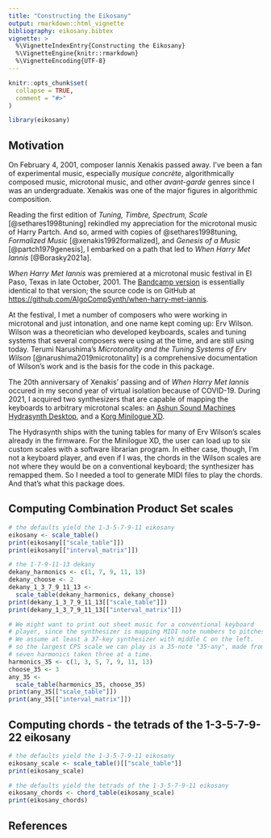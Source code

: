 ```yaml
---
title: "Constructing the Eikosany"
output: rmarkdown::html_vignette
bibliography: eikosany.bibtex
vignette: >
  %\VignetteIndexEntry{Constructing the Eikosany}
  %\VignetteEngine{knitr::rmarkdown}
  %\VignetteEncoding{UTF-8}
---
```


```r
knitr::opts_chunk$set(
  collapse = TRUE,
  comment = "#>"
)
```

```r
library(eikosany)
```

## Motivation

On February 4, 2001, composer Iannis Xenakis passed away. I've been a fan of
experimental music, especially _musique concrète_, algorithmically composed
music, microtonal music, and other _avant-garde_ genres since I was an
undergraduate. Xenakis was one of the major figures in algorithmic
composition.

Reading the first edition of _Tuning, Timbre, Spectrum, Scale_
[@sethares1998tuning] rekindled my appreciation for the microtonal music of
Harry Partch. And so, armed with copies of @sethares1998tuning,
_Formalized Music_ [@xenakis1992formalized], and _Genesis of a Music_
[@partch1979genesis], I embarked on a path that led to
_When Harry Met Iannis_ [@Borasky2021a].

_When Harry Met Iannis_ was premiered at a microtonal music festival in El
Paso, Texas in late October, 2001. The
[Bandcamp version](https://algocompsynth.bandcamp.com/album/when-harry-met-iannis)
is essentially identical to that version; the source code is on GitHub at
<https://github.com/AlgoCompSynth/when-harry-met-iannis>.

At the festival, I met a number of composers who were working in microtonal
and just intonation, and one name kept coming up: Erv Wilson. Wilson was a
theoretician who developed keyboards, scales and tuning systems that
several composers were using at the time, and are still using today. Terumi
Narushima's _Microtonality and the Tuning Systems of Erv Wilson_
[@narushima2019microtonality] is a comprehensive documentation of Wilson's
work and is the basis for the code in this package.

The 20th anniversary of Xenakis' passing and of _When Harry Met Iannis_
occured in my second year of virtual isolation because of COVID-19. During
2021, I acquired two synthesizers that are capable of mapping the keyboards
to arbitrary microtonal scales: an
[Ashun Sound Machines Hydrasynth Desktop](https://www.ashunsoundmachines.com/hydrasynth-desk), and a
[Korg Minilogue XD](https://www.korg.com/us/products/synthesizers/minilogue_xd/).

The Hydrasynth ships with the tuning tables for many of Erv Wilson's scales
already in the firmware. For the Minilogue XD, the user can load up to six
custom scales with a software librarian program. In either case, though, I'm
not a keyboard player, and even if I was, the chords in the Wilson scales
are not where they would be on a conventional keyboard; the synthesizer has
remapped them. So I needed a tool to generate MIDI files to play the chords.
And that's what this package does.

## Computing Combination Product Set scales

```r

# the defaults yield the 1-3-5-7-9-11 eikosany
eikosany <- scale_table()
print(eikosany[["scale_table"]])
print(eikosany[["interval_matrix"]])

# the 1-7-9-11-13 dekany
dekany_harmonics <- c(1, 7, 9, 11, 13)
dekany_choose <- 2
dekany_1_3_7_9_11_13 <-
  scale_table(dekany_harmonics, dekany_choose)
print(dekany_1_3_7_9_11_13[["scale_table"]])
print(dekany_1_3_7_9_11_13[["interval_matrix"]])

# We might want to print out sheet music for a conventional keyboard
# player, since the synthesizer is mapping MIDI note numbers to pitches.
# We assume at least a 37-key synthesizer with middle C on the left.
# so the largest CPS scale we can play is a 35-note "35-any", made from
# seven harmonics taken three at a time.
harmonics_35 <- c(1, 3, 5, 7, 9, 11, 13)
choose_35 <- 3
any_35 <-
  scale_table(harmonics_35, choose_35)
print(any_35[["scale_table"]])
print(any_35[["interval_matrix"]])

```

## Computing chords - the tetrads of the 1-3-5-7-9-22 eikosany

```r
# the defaults yield the 1-3-5-7-9-11 eikosany
eikosany_scale <- scale_table()[["scale_table"]]
print(eikosany_scale)

# the defaults yield the tetrads of the 1-3-5-7-9-11 eikosany
eikosany_chords <- chord_table(eikosany_scale)
print(eikosany_chords)

```

## References
